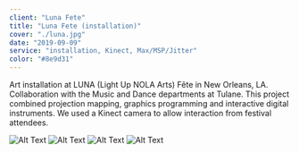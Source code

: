 ```yaml
---
client: "Luna Fete"
title: "Luna Fete (installation)"
cover: "./luna.jpg"
date: "2019-09-09"
service: "installation, Kinect, Max/MSP/Jitter"
color: "#8e9d31"
---
```

Art installation at LUNA (Light Up NOLA Arts) Fête in New Orleans, LA. Collaboration with the Music and Dance departments at Tulane. This project combined projection mapping, graphics programming and interactive digital instruments. We used a Kinect camera to allow interaction from festival attendees.

![Alt Text](luna.jpg "Image Title")
![Alt Text](luna.png "Image Title")
![Alt Text](IMG_379.png "Image Title")
![Alt Text](IMG_3856.png "Image Title")
